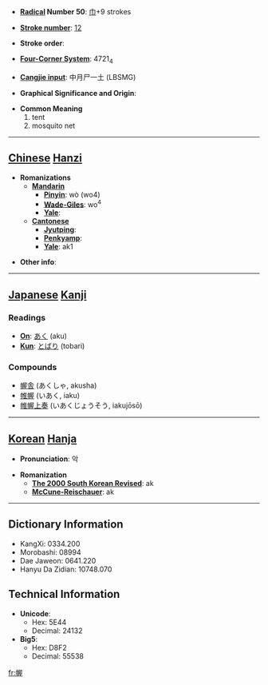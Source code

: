 * '''[[Wiktionary:Chinese radical index| Radical]] Number 50''': [[Wiktionary:Chinese radical index 巾|巾]]+9 strokes

* '''[[Wiktionary:Chinese total strokes index|Stroke number]]''': [[Wiktionary:Chinese total strokes index 12|12]]

* '''Stroke order''': 

* '''[[Wiktionary:Chinese four corner index|Four-Corner System]]''': 4721<sub>4</sub>

* '''[[Wiktionary:Chinese Cangjie index|Cangjie input]]''': 中月尸一土 (LBSMG)

* '''Graphical Significance and Origin''': 

* '''Common Meaning'''
*#tent
*# mosquito net


----

== [[Chinese]] [[Hanzi]] ==

* '''Romanizations'''
** '''[[Mandarin]]'''
*** '''[[Pinyin]]''': wò (wo4)
*** '''[[Wade-Giles]]''': wo<sup>4</sup>
*** '''[[Yale]]''': 
** '''[[Cantonese]]'''
*** '''[[Jyutping]]''':
*** '''[[Penkyamp]]''': 
*** '''[[Yale]]''': ak1

* '''Other info''': 

----

== [[Japanese]] [[Kanji]] ==

===Readings===
* '''[[On]]''': [[あく]] (aku)
* '''[[Kun]]''': [[とばり]] (tobari)
===Compounds===
*[[幄舎]] (あくしゃ, akusha)
*[[帷幄]]	(いあく, iaku)
*[[帷幄上奏]] (いあくじょうそう, iakujōsō)
----

== [[Korean]] [[Hanja]] ==

* '''Pronunciation''': 악

* '''Romanization'''
** '''[[The 2000 South Korean Revised Romanization|The 2000 South Korean Revised]]''': ak
** '''[[McCune-Reischauer]]''': ak

----

== Dictionary Information ==

* KangXi: 0334.200
* Morobashi: 08994
* Dae Jaweon: 0641.220
* Hanyu Da Zidian: 10748.070

== Technical Information ==

* '''Unicode''':
** Hex: 5E44
** Decimal: 24132
* '''Big5''':
** Hex: D8F2
** Decimal: 55538

[[fr:幄]]